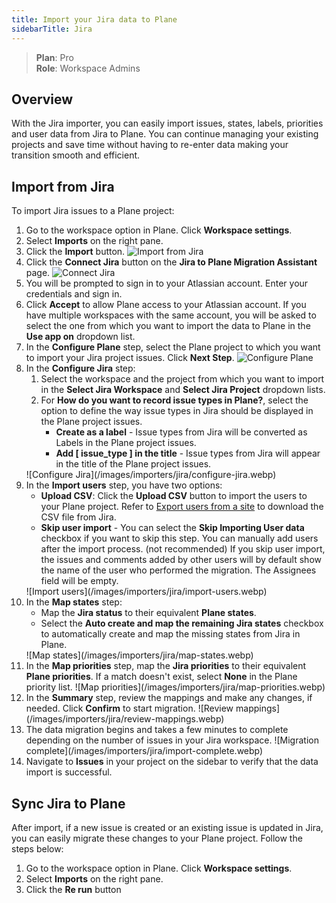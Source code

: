 ```yaml
---
title: Import your Jira data to Plane
sidebarTitle: Jira
---
```

> **Plan**: Pro   
> **Role**: Workspace Admins

## Overview

With the Jira importer, you can easily import issues, states, labels, priorities and user data from Jira to Plane. You can continue managing your existing projects and save time without having to re-enter data making your transition smooth and efficient.

## Import from Jira

To import Jira issues to a Plane project:

1. Go to the workspace option in Plane. Click **Workspace settings**.
2. Select **Imports** on the right pane. 
3. Click the **Import** button.
        <Frame>![Import from Jira](/images/importers/jira/import-from-jira.webp)</Frame>
4. Click the **Connect Jira** button on the **Jira to Plane Migration Assistant** page.
        <Frame>![Connect Jira](/images/importers/jira/connect-jira.webp)</Frame>
5. You will be prompted to sign in to your Atlassian account. Enter your credentials and sign in.
6. Click **Accept** to allow Plane access to your Atlassian account. If you have multiple workspaces with the same account, you will be asked to select the one from which you want to import the data to Plane in the **Use app on** dropdown list.
7. In the **Configure Plane** step, select the Plane project to which you want to import your Jira project issues. Click **Next Step**.
        <Frame>![Configure Plane](/images/importers/jira/configure-plane.webp)</Frame>
8. In the **Configure Jira** step:
    1. Select the workspace and the project from which you want to import in the **Select Jira Workspace** and **Select Jira Project** dropdown lists.
    2. For **How do you want to record issue types in Plane?**, select the option to define the way issue types in Jira should be displayed in the Plane project issues.
        - **Create as a label** - Issue types from Jira will be converted as Labels in the Plane project issues.
        - **Add [ issue_type ] in the title** - Issue types from Jira will appear in the title of the Plane project issues. 
    <Frame>![Configure Jira](/images/importers/jira/configure-jira.webp)</Frame>
10. In the **Import users** step, you have two options: 
    - **Upload CSV**: Click the **Upload CSV** button to import the users to your Plane project. Refer to [Export users from a site](https://support.atlassian.com/organization-administration/docs/export-users-from-a-site/) to download the CSV file from Jira. 
    - **Skip user import** - You can select the **Skip Importing User data** checkbox if you want to skip this step. You can manually add users after the import process. (not recommended)
        <Warning>If you skip user import, the issues and comments added by other users will by default show the name of the user who performed the migration. The Assignees field will be empty.</Warning>
    <Frame>![Import users](/images/importers/jira/import-users.webp)</Frame>
10. In the **Map states** step:
    - Map the **Jira status** to their equivalent **Plane states**.
    - Select the **Auto create and map the remaining Jira states** checkbox to automatically create and map the missing states from Jira in Plane.
    <Frame>![Map states](/images/importers/jira/map-states.webp)</Frame>
11. In the **Map priorities** step, map the **Jira priorities** to their equivalent **Plane priorities**. If a match doesn't exist, select **None** in the Plane priority list.
    <Frame>![Map priorities](/images/importers/jira/map-priorities.webp)</Frame>
12. In the **Summary** step, review the mappings and make any changes, if needed. Click **Confirm** to start migration.
    <Frame>![Review mappings](/images/importers/jira/review-mappings.webp)</Frame>
13. The data migration begins and takes a few minutes to complete depending on the number of issues in your Jira workspace. 
    <Frame>![Migration complete](/images/importers/jira/import-complete.webp)</Frame>
14. Navigate to **Issues** in your project on the sidebar to verify that the data import is successful. 

## Sync Jira to Plane

After import, if a new issue is created or an existing issue is updated in Jira, you can easily migrate these changes to your Plane project. Follow the steps below:

1. Go to the workspace option in Plane. Click **Workspace settings**.
2. Select **Imports** on the right pane. 
3. Click the **Re run** button 
